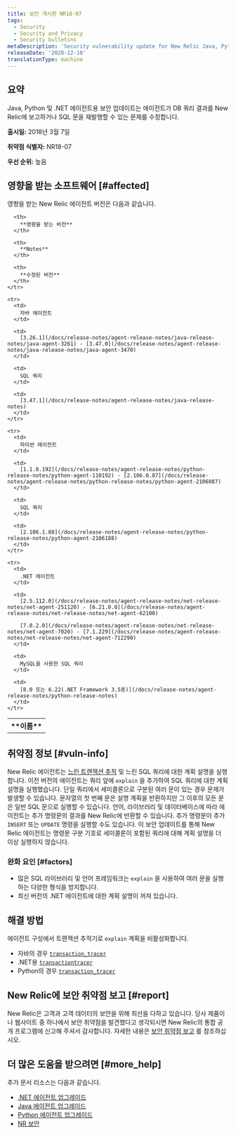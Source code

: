 ```yaml
---
title: 보안 게시판 NR18-07
tags:
  - Security
  - Security and Privacy
  - Security bulletins
metaDescription: 'Security vulnerability update for New Relic Java, Python, and .NET agents.'
releaseDate: '2020-12-10'
translationType: machine
---
```


## 요약

Java, Python 및 .NET 에이전트용 보안 업데이트는 에이전트가 DB 쿼리 결과를 New Relic에 보고하거나 SQL 문을 재발행할 수 있는 문제를 수정합니다.

**출시일:** 2018년 3월 7일

**취약점 식별자:** NR18-07

**우선 순위:** 높음

## 영향을 받는 소프트웨어 [#affected]

영향을 받는 New Relic 에이전트 버전은 다음과 같습니다.

<table>
  <tbody>
    <tr>
      <th>
        **이름**
      </th>

      <th>
        **영향을 받는 버전**
      </th>

      <th>
        **Notes**
      </th>

      <th>
        **수정된 버전**
      </th>
    </tr>

    <tr>
      <td>
        자바 에이전트
      </td>

      <td>
        [3.26.1](/docs/release-notes/agent-release-notes/java-release-notes/java-agent-3261) - [3.47.0](/docs/release-notes/agent-release-notes/java-release-notes/java-agent-3470)
      </td>

      <td>
        SQL 쿼리
      </td>

      <td>
        [3.47.1](/docs/release-notes/agent-release-notes/java-release-notes)
      </td>
    </tr>

    <tr>
      <td>
        파이썬 에이전트
      </td>

      <td>
        [1.1.0.192](/docs/release-notes/agent-release-notes/python-release-notes/python-agent-110192) - [2.106.0.87](/docs/release-notes/agent-release-notes/python-release-notes/python-agent-2106087)
      </td>

      <td>
        SQL 쿼리
      </td>

      <td>
        [2.106.1.88](/docs/release-notes/agent-release-notes/python-release-notes/python-agent-2106188)
      </td>
    </tr>

    <tr>
      <td>
        .NET 에이전트
      </td>

      <td>
        [2.5.112.0](/docs/release-notes/agent-release-notes/net-release-notes/net-agent-251120) - [6.21.0.0](/docs/release-notes/agent-release-notes/net-release-notes/net-agent-62100)

        [7.0.2.0](/docs/release-notes/agent-release-notes/net-release-notes/net-agent-7020) - [7.1.229](/docs/release-notes/agent-release-notes/net-release-notes/net-agent-712290)
      </td>

      <td>
        MySQL을 사용한 SQL 쿼리
      </td>

      <td>
        [8.0 또는 6.22(.NET Framework 3.5용)](/docs/release-notes/agent-release-notes/python-release-notes)
      </td>
    </tr>
  </tbody>
</table>

## 취약점 정보 [#vuln-info]

New Relic 에이전트는 [느린 트랜잭션 추적](/docs/apm/applications-menu/monitoring/viewing-slow-query-details) 및 느린 SQL 쿼리에 대한 계획 설명을 실행합니다. 이전 버전의 에이전트는 쿼리 앞에 `explain` 을 추가하여 SQL 쿼리에 대한 계획 설명을 실행했습니다. 단일 쿼리에서 세미콜론으로 구분된 여러 문이 있는 경우 문제가 발생할 수 있습니다. 문자열의 첫 번째 문은 설명 계획을 반환하지만 그 이후의 모든 문은 일반 SQL 문으로 실행할 수 있습니다. 언어, 라이브러리 및 데이터베이스에 따라 에이전트는 추가 명령문의 결과를 New Relic에 반환할 수 있습니다. 추가 명령문이 추가 `INSERT` 또는 `UPDATE` 명령을 실행할 수도 있습니다. 이 보안 업데이트를 통해 New Relic 에이전트는 명령문 구분 기호로 세미콜론이 포함된 쿼리에 대해 계획 설명을 더 이상 실행하지 않습니다.

### 완화 요인 [#factors]

* 많은 SQL 라이브러리 및 언어 프레임워크는 `explain` 을 사용하여 여러 문을 실행하는 다양한 형식을 방지합니다.
* 최신 버전의 .NET 에이전트에 대한 계획 설명이 꺼져 있습니다.

## 해결 방법

에이전트 구성에서 트랜잭션 추적기로 `explain` 계획을 비활성화합니다.

* 자바의 경우 [`transaction_tracer`](/docs/agents/java-agent/configuration/java-agent-configuration-config-file#h2-Transaction-tracer)
* .NET용 [`transactiontracer`](/docs/agents/net-agent/configuration/net-agent-configuration#transaction_tracer)
* Python의 경우 [`transaction_tracer`](/docs/agents/python-agent/configuration/python-agent-configuration#txn-tracer-settings)

## New Relic에 보안 취약점 보고 [#report]

New Relic은 고객과 고객 데이터의 보안을 위해 최선을 다하고 있습니다. 당사 제품이나 웹사이트 중 하나에서 보안 취약점을 발견했다고 생각되시면 New Relic의 통합 공개 프로그램에 신고해 주셔서 감사합니다. 자세한 내용은 [보안 취약점 보고](/docs/security/new-relic-security/data-privacy/reporting-security-vulnerabilities) 를 참조하십시오.

## 더 많은 도움을 받으려면 [#more_help]

추가 문서 리소스는 다음과 같습니다.

* [.NET 에이전트 업그레이드](/docs/agents/net-agent/installation/update-net-agent)
* [Java 에이전트 업그레이드](/docs/agents/java-agent/installation/upgrade-java-agent)
* [Python 에이전트 업그레이드](/docs/agents/python-agent/installation-configuration/upgrade-python-agent)
* [NR 보안](https://newrelic.com/security)
